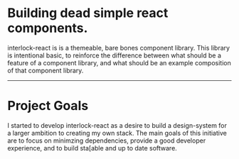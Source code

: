 # Building dead simple react components.
interlock-react is is a themeable, bare bones component library. This library is intentional basic, to reinforce the difference between what should be a feature of a component library, and what should be an example composition of that component library.

---
# Project Goals
I started to develop interlock-react as a desire to build a design-system for a larger ambition to creating my own stack. The main goals of this initiative are to focus on minimzing dependencies, provide a good developer experience, and to build sta[able and up to date software.

